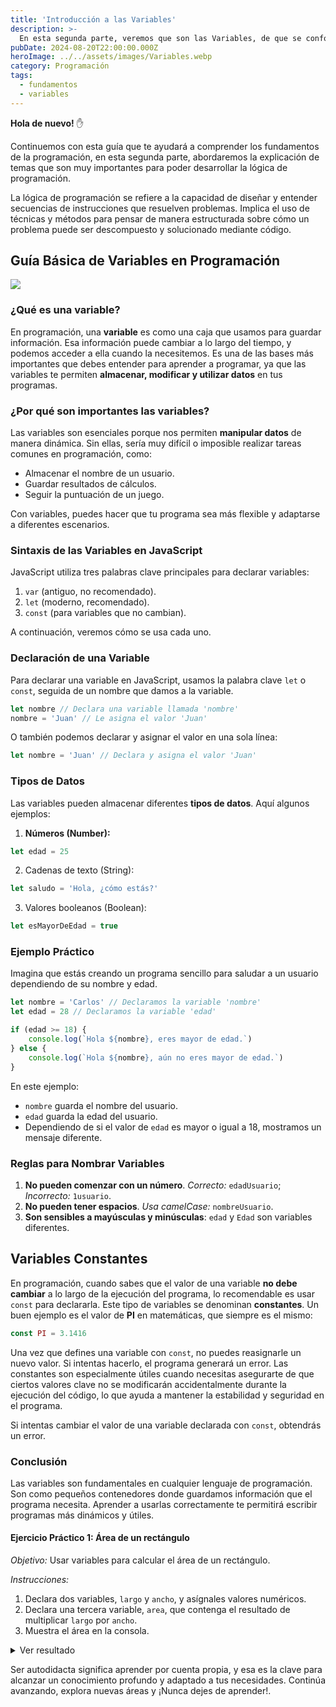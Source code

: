 ```yaml
---
title: 'Introducción a las Variables'
description: >-
  En esta segunda parte, veremos que son las Variables, de que se conforman, cuales son sus funciones y como las usa un programador en su dia a dia.
pubDate: 2024-08-20T22:00:00.000Z
heroImage: ../../assets/images/Variables.webp
category: Programación
tags:
  - fundamentos
  - variables
---
```


**Hola de nuevo!** ✋

Continuemos con esta guía que te ayudará a comprender los fundamentos de la programación, en esta segunda parte, abordaremos la explicación de temas que son muy importantes para poder desarrollar la lógica de programación.

<Alert title='IMPORTANTE' type='warning'>
	La lógica de programación se refiere a la capacidad de diseñar y entender secuencias de
	instrucciones que resuelven problemas. Implica el uso de técnicas y métodos para pensar de manera
	estructurada sobre cómo un problema puede ser descompuesto y solucionado mediante código.
</Alert>

## Guía Básica de Variables en Programación

![](../../assets/images/variablesp.webp)

### ¿Qué es una variable?

En programación, una **variable** es como una caja que usamos para guardar información. Esa información puede cambiar a lo largo del tiempo, y podemos acceder a ella cuando la necesitemos. Es una de las bases más importantes que debes entender para aprender a programar, ya que las variables te permiten **almacenar, modificar y utilizar datos** en tus programas.

### ¿Por qué son importantes las variables?

Las variables son esenciales porque nos permiten **manipular datos** de manera dinámica. Sin ellas, sería muy difícil o imposible realizar tareas comunes en programación, como:

- Almacenar el nombre de un usuario.
- Guardar resultados de cálculos.
- Seguir la puntuación de un juego.

Con variables, puedes hacer que tu programa sea más flexible y adaptarse a diferentes escenarios.

### Sintaxis de las Variables en JavaScript

JavaScript utiliza tres palabras clave principales para declarar variables:

1. `var` (antiguo, no recomendado).
2. `let` (moderno, recomendado).
3. `const` (para variables que no cambian).

A continuación, veremos cómo se usa cada uno.

### Declaración de una Variable

Para declarar una variable en JavaScript, usamos la palabra clave `let` o `const`, seguida de un nombre que damos a la variable.

```javascript
let nombre // Declara una variable llamada 'nombre'
nombre = 'Juan' // Le asigna el valor 'Juan'
```

O también podemos declarar y asignar el valor en una sola línea:

```javascript
let nombre = 'Juan' // Declara y asigna el valor 'Juan'
```

### Tipos de Datos

Las variables pueden almacenar diferentes **tipos de datos**. Aquí algunos ejemplos:

1. **Números (Number):**

```javascript
let edad = 25
```

2. Cadenas de texto (String):

```javascript
let saludo = 'Hola, ¿cómo estás?'
```

3. Valores booleanos (Boolean):

```javascript
let esMayorDeEdad = true
```

### Ejemplo Práctico

Imagina que estás creando un programa sencillo para saludar a un usuario dependiendo de su nombre y edad.

```javascript
let nombre = 'Carlos' // Declaramos la variable 'nombre'
let edad = 28 // Declaramos la variable 'edad'

if (edad >= 18) {
	console.log(`Hola ${nombre}, eres mayor de edad.`)
} else {
	console.log(`Hola ${nombre}, aún no eres mayor de edad.`)
}
```

En este ejemplo:

- `nombre` guarda el nombre del usuario.
- `edad` guarda la edad del usuario.
- Dependiendo de si el valor de `edad` es mayor o igual a 18, mostramos un mensaje diferente.

### Reglas para Nombrar Variables

1. **No pueden comenzar con un número**. _Correcto:_ `edadUsuario`; _Incorrecto:_ `1usuario`.
2. **No pueden tener espacios**. _Usa camelCase:_ `nombreUsuario`.
3. **Son sensibles a mayúsculas y minúsculas**: `edad` y `Edad` son variables diferentes.

## Variables Constantes

En programación, cuando sabes que el valor de una variable **no debe cambiar** a lo largo de la ejecución del programa, lo recomendable es usar `const` para declararla. Este tipo de variables se denominan **constantes**. Un buen ejemplo es el valor de **PI** en matemáticas, que siempre es el mismo:


```javascript
const PI = 3.1416
```
Una vez que defines una variable con `const`, no puedes reasignarle un nuevo valor. Si intentas hacerlo, el programa generará un error. Las constantes son especialmente útiles cuando necesitas asegurarte de que ciertos valores clave no se modificarán accidentalmente durante la ejecución del código, lo que ayuda a mantener la estabilidad y seguridad en el programa.

Si intentas cambiar el valor de una variable declarada con `const`, obtendrás un error.

### Conclusión

Las variables son fundamentales en cualquier lenguaje de programación. Son como pequeños contenedores donde guardamos información que el programa necesita. Aprender a usarlas correctamente te permitirá escribir programas más dinámicos y útiles.

#### Ejercicio Práctico 1: Área de un rectángulo

*Objetivo:* Usar variables para calcular el área de un rectángulo.

*Instrucciones:*
1. Declara dos variables, `largo` y `ancho`, y asígnales valores numéricos.
2. Declara una tercera variable, `area`, que contenga el resultado de multiplicar `largo` por `ancho`.
3. Muestra el área en la consola.

<details className="p-4 rounded-md bg-gray-100 dark:bg-gray-800">
<summary className="cursor-pointer text-blue-600 dark:text-blue-400 hover:underline">Ver resultado</summary>
```javascript
let largo = 8;
let ancho = 4;

let area = largo * ancho;

console.log(area);  // Resultado: 32

```
</details>

#### Ejercicio Práctico 2

Crea un programa que almacene el nombre de un usuario y su edad. Si la edad es mayor o igual a 18, el programa debería mostrar un mensaje que diga "Bienvenido, [nombre], puedes acceder al sistema". Si es menor, debería decir "Lo siento, [nombre], no puedes acceder al sistema".

<details className="p-4 rounded-md bg-gray-100 dark:bg-gray-800">
<summary className="cursor-pointer text-blue-600 dark:text-blue-400 hover:underline">Ver resultado</summary>
```javascript
let nombre = 'Ana';
let edad = 16;

if (edad >= 18) {
console.log(`Bienvenida, ${nombre}, puedes acceder al sistema.`);
} else {
console.log(`Lo siento, ${nombre}, no puedes acceder al sistema.`);
}

```
</details>


<Alert title="RECUERDA" type="success">Ser autodidacta significa aprender por cuenta propia, y esa es la clave para alcanzar un conocimiento profundo y adaptado a tus necesidades. Continúa avanzando, explora nuevas áreas y ¡Nunca dejes de aprender!.</Alert>
